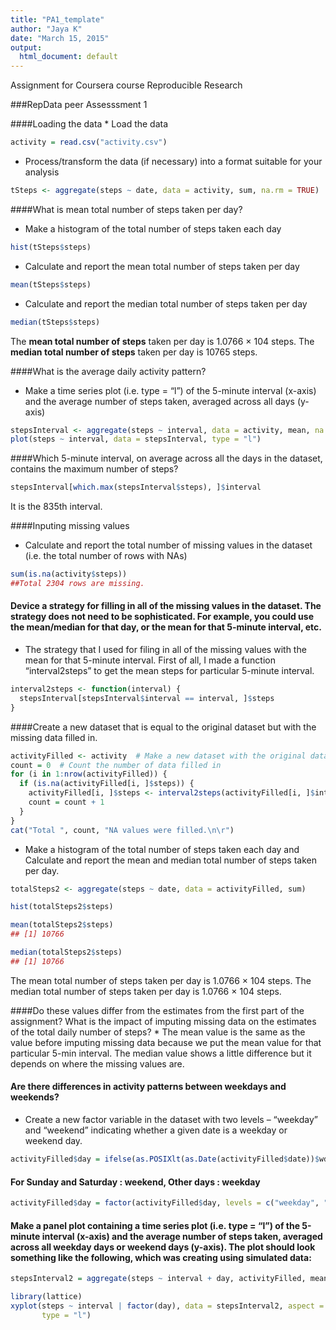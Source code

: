 ```yaml
---
title: "PA1_template"
author: "Jaya K"
date: "March 15, 2015"
output:
  html_document: default
---
```


Assignment for Coursera course Reproducible Research

###RepData peer Assesssment 1

####Loading the data
  * Load the data 
```r
activity = read.csv("activity.csv")
```


   * Process/transform the data (if necessary) into a format suitable for your analysis
```r
tSteps <- aggregate(steps ~ date, data = activity, sum, na.rm = TRUE)
```



####What is mean total number of steps taken per day?

  * Make a histogram of the total number of steps taken each day
```r
hist(tSteps$steps) 
```

  
  * Calculate and report the mean total number of steps taken per day
```r
mean(tSteps$steps)
```



  * Calculate and report the median total number of steps taken per day
```r
median(tSteps$steps)
```

The **mean total number of steps** taken per day is 1.0766 × 104 steps.
The **median total number of steps** taken per day is 10765 steps.


####What is the average daily activity pattern?

  * Make a time series plot (i.e. type = “l”) of the 5-minute interval (x-axis) and the average number of steps taken, averaged across all days (y-axis)

```r
stepsInterval <- aggregate(steps ~ interval, data = activity, mean, na.rm = TRUE)
plot(steps ~ interval, data = stepsInterval, type = "l")
```


####Which 5-minute interval, on average across all the days in the dataset, contains the maximum number of steps?
```r
stepsInterval[which.max(stepsInterval$steps), ]$interval

```


It is the 835th interval.

####Inputing missing values

  * Calculate and report the total number of missing values in the dataset (i.e. the total number of rows with NAs)
```r
sum(is.na(activity$steps))
##Total 2304 rows are missing.
```

#### Device a strategy for filling in all of the missing values in the dataset. The strategy does not need to be sophisticated. For example, you could use the mean/median for that day, or the mean for that 5-minute interval, etc.

  * The strategy that I used for filing in all of the missing values with the mean for that 5-minute interval. First of all, I made a function “interval2steps” to get the mean steps for particular 5-minute interval.

```r
interval2steps <- function(interval) {
  stepsInterval[stepsInterval$interval == interval, ]$steps
}
```


####Create a new dataset that is equal to the original dataset but with the missing data filled in.

```r
activityFilled <- activity  # Make a new dataset with the original data
count = 0  # Count the number of data filled in
for (i in 1:nrow(activityFilled)) {
  if (is.na(activityFilled[i, ]$steps)) {
    activityFilled[i, ]$steps <- interval2steps(activityFilled[i, ]$interval)
    count = count + 1
  }
}
cat("Total ", count, "NA values were filled.\n\r")

```




  * Make a histogram of the total number of steps taken each day and Calculate and report the mean and median total number of steps taken per day.

```r
totalSteps2 <- aggregate(steps ~ date, data = activityFilled, sum)
```

```r
hist(totalSteps2$steps)
```


```r
mean(totalSteps2$steps)
## [1] 10766
```



```r
median(totalSteps2$steps)
## [1] 10766
```


The mean total number of steps taken per day is 1.0766 × 104 steps.
The median total number of steps taken per day is 1.0766 × 104 steps.

####Do these values differ from the estimates from the first part of the assignment? What is the impact of imputing missing data on the estimates of the total daily number of steps?
 *  The mean value is the same as the value before imputing missing data because we put the mean value for that particular 5-min interval. The median value shows a little difference but it depends on where the missing values are.

#### Are there differences in activity patterns between weekdays and weekends?

  * Create a new factor variable in the dataset with two levels – “weekday” and “weekend” indicating whether a given date is a weekday or weekend day.

```r
activityFilled$day = ifelse(as.POSIXlt(as.Date(activityFilled$date))$wday%%6 == 0, "weekend", "weekday")
```


#### For Sunday and Saturday : weekend, Other days : weekday
```r
activityFilled$day = factor(activityFilled$day, levels = c("weekday", "weekend"))
```


#### Make a panel plot containing a time series plot (i.e. type = “l”) of the 5-minute interval (x-axis) and the average number of steps taken, averaged across all weekday days or weekend days (y-axis). The plot should look something like the following, which was creating using simulated data:

```r
stepsInterval2 = aggregate(steps ~ interval + day, activityFilled, mean)
```

```r
library(lattice)
xyplot(steps ~ interval | factor(day), data = stepsInterval2, aspect = 1/2, 
       type = "l")
```

